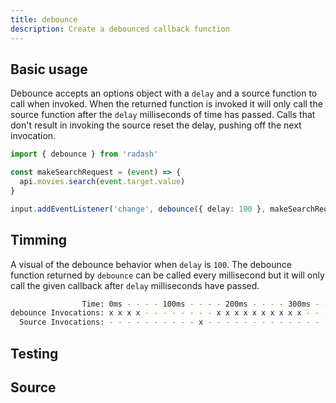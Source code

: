 ```yaml
---
title: debounce
description: Create a debounced callback function
---
```



## Basic usage

Debounce accepts an options object with a `delay` and a source function to call
when invoked. When the returned function is invoked it will only call the source
function after the `delay` milliseconds of time has passed. Calls that don't result
in invoking the source reset the delay, pushing off the next invocation.


```ts
import { debounce } from 'radash'

const makeSearchRequest = (event) => {
  api.movies.search(event.target.value)
}

input.addEventListener('change', debounce({ delay: 100 }, makeSearchRequest))
```

## Timming

A visual of the debounce behavior when `delay` is `100`. The debounce function
returned by `debounce` can be called every millisecond but it will only call
the given callback after `delay` milliseconds have passed.

```sh
                Time: 0ms - - - - 100ms - - - - 200ms - - - - 300ms - - - - 400ms - - - - 
debounce Invocations: x x x x - - - - - - - - x x x x x x x x x x - - - - - - - - - - - -
  Source Invocations: - - - - - - - - - - x - - - - - - - - - - - - - - - - - x - - - - -
```

## Testing

<TestingLinkAndPreview module="curry" func="debounce" />

## Source

<SourceLinkAndPreview module="curry" func="debounce" />